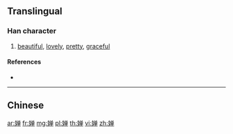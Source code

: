 {{also|嬋}}
==Translingual==

===Han character===
{{Han char|rn=38|rad=女|as=08|sn=11|four=|canj=VCWJ|ids=⿰女单}}

# [[beautiful]], [[lovely]], [[pretty]], [[graceful]]

====References====
* {{Han ref|kx=0265.281|hdz=21061.080|uh=5A75|ud=23157}}

----

==Chinese==
{{zh-see|嬋}}

[[ar:婵]]
[[fr:婵]]
[[mg:婵]]
[[pl:婵]]
[[th:婵]]
[[vi:婵]]
[[zh:婵]]